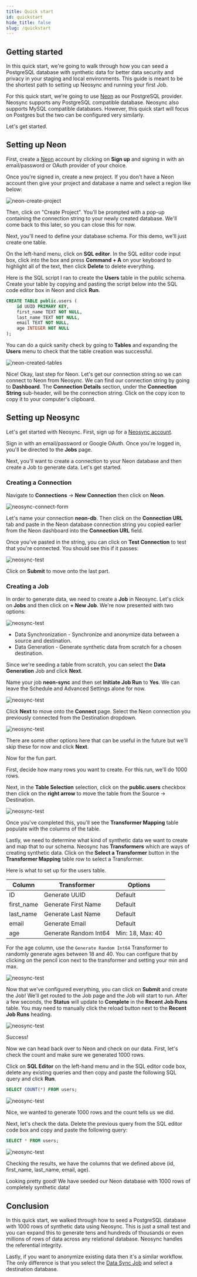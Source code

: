 ```yaml
---
title: Quick start
id: quickstart
hide_title: false
slug: /quickstart
---
```


## Getting started

In this quick start, we're going to walk through how you can seed a PostgreSQL database with synthetic data for better data security and privacy in your staging and local environments. This guide is meant to be the shortest path to setting up Neosync and running your first Job.

For this quick start, we're going to use [Neon](https://neon.tech) as our PostgreSQL provider. Neosync supports any PostgreSQL compatible database. Neosync also supports MySQL compatible databases. However, this quick start will focus on Postgres but the two can be configured very similarly.

Let's get started.

## Setting up Neon

First, create a [Neon](https://neon.tech) account by clicking on **Sign up** and signing in with an email/password or OAuth provider of your choice.

Once you're signed in, create a new project. If you don't have a Neon account then give your project and database a name and select a region like below:

![neon-create-project](/img/neon-create.png)

Then, click on "Create Project". You'll be prompted with a pop-up containing the connection string to your newly created database. We'll come back to this later, so you can close this for now.

Next, you'll need to define your database schema. For this demo, we'll just create one table.

On the left-hand menu, click on **SQL editor**. In the SQL editor code input box, click into the box and press **Command + A** on your keyboard to highlight all of the text, then click **Delete** to delete everything.

Here is the SQL script I ran to create the **Users** table in the public schema. Create your table by copying and pasting the script below into the SQL code editor box in Neon and click **Run**.

```sql
CREATE TABLE public.users (
    id UUID PRIMARY KEY,
    first_name TEXT NOT NULL,
    last_name TEXT NOT NULL,
    email TEXT NOT NULL,
    age INTEGER NOT NULL
);
```

You can do a quick sanity check by going to **Tables** and expanding the **Users** menu to check that the table creation was successful.

![neon-created-tables](/img/neon-show-table.gif)

Nice! Okay, last step for Neon. Let's get our connection string so we can connect to Neon from Neosync.
We can find our connection string by going to **Dashboard**.
The **Connection Details** section, under the **Connection String** sub-header, will be the connection string. Click on the copy icon to copy it to your computer's clipboard.

## Setting up Neosync

Let's get started with Neosync. First, sign up for a [Neosync account](https://app.neosync.dev).

Sign in with an email/password or Google OAuth. Once you're logged in, you'll be directed to the **Jobs** page.

Next, you'll want to create a connection to your Neon database and then create a Job to generate data. Let's get started.

### Creating a Connection

Navigate to **Connections** -> **New Connection** then click on **Neon**.

![neosync-connect-form](/img/neon-integration.png)

Let's name your connection **neon-db**. Then click on the **Connection URL** tab and paste in the Neon database connection string you copied earlier from the Neon dashboard into the **Connection URL** field.

Once you've pasted in the string, you can click on **Test Connection** to test that you're connected. You should see this if it passes:

![neosync-test](/img/neon-test.png)

Click on **Submit** to move onto the last part.

### Creating a Job

In order to generate data, we need to create a **Job** in Neosync. Let's click on **Jobs** and then click on **+ New Job**. We're now presented with two options:

![neosync-test](/img/data-gen.png)

- Data Synchronization - Synchronize and anonymize data between a source and destination.
- Data Generation - Generate synthetic data from scratch for a chosen destination.

Since we're seeding a table from scratch, you can select the **Data Generation** Job and click **Next**.

Name your job **neon-sync** and then set **Initiate Job Run** to **Yes**. We can leave the Schedule and Advanced Settings alone for now.

![neosync-test](/img/define.png)

Click **Next** to move onto the **Connect** page. Select the Neon connection you previously connected from the Destination dropdown.

![neosync-test](/img/neon-connect.png)

There are some other options here that can be useful in the future but we'll skip these for now and click **Next**.

Now for the fun part.

First, decide how many rows you want to create. For this run, we'll do 1000 rows.

Next, in the **Table Selection** selection, click on the **public.users** checkbox then click on the **right arrow** to move the table from the Source -> Destination.

![neosync-test](/img/rows-table.gif)

Once you've completed this, you'll see the **Transformer Mapping** table populate with the columns of the table.

Lastly, we need to determine what kind of synthetic data we want to create and map that to our schema. Neosync has **Transformers** which are ways of creating synthetic data. Click on the **Select a Transformer** button in the **Transformer Mapping** table row to select a Transformer.

Here is what to set up for the users table.

| Column     | Transformer           | Options          |
| ---------- | --------------------- | ---------------- |
| ID         | Generate UUID         | Default          |
| first_name | Generate First Name   | Default          |
| last_name  | Generate Last Name    | Default          |
| email      | Generate Email        | Default          |
| age        | Generate Random Int64 | Min: 18, Max: 40 |

For the age column, use the `Generate Random Int64` Transformer to randomly generate ages between 18 and 40. You can configure that by clicking on the pencil icon next to the transformer and setting your min and max.

![neosync-test](/img/update-age.gif)

Now that we've configured everything, you can click on **Submit** and create the Job! We'll get routed to the Job page and the Job will start to run.
After a few seconds, the **Status** will update to **Complete** in the **Recent Job Runs** table.
You may need to manually click the reload button next to the **Recent Job Runs** heading.

![neosync-test](/img/success-job.png)

Success!

Now we can head back over to Neon and check on our data. First, let's check the count and make sure we generated 1000 rows.

Click on **SQL Editor** on the left-hand menu and in the SQL editor code box, delete any existing queries and then copy and paste the following SQL query and click **Run**.

```sql
SELECT COUNT(*) FROM users;
```

![neosync-test](/img/users-count.png)

Nice, we wanted to generate 1000 rows and the count tells us we did.

Next, let's check the data. Delete the previous query from the SQL editor code box and copy and paste the following query:

```sql
SELECT * FROM users;
```

![neosync-test](/img/data-users.png)

Checking the results, we have the columns that we defined above (id, first_name, last_name, email, age).

Looking pretty good! We have seeded our Neon database with 1000 rows of completely synthetic data!

## Conclusion

In this quick start, we walked through how to seed a PostgreSQL database with 1000 rows of synthetic data using Neosync. This is just a small test and you can expand this to generate tens and hundreds of thousands or even millions of rows of data across any relational database. Neosync handles the referential integrity.

Lastly, if you want to anonymize existing data then it's a similar workflow. The only difference is that you select the [Data Sync Job](https://www.neosync.dev/blog/neosync-neon-sync-job) and select a destination database.
